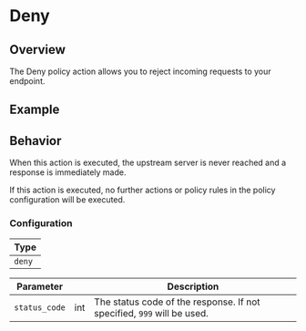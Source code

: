 
# Deny

## Overview

The Deny policy action allows you to reject incoming requests to your endpoint.

## Example

<ExampleHTTP />

## Behavior

When this action is executed, the upstream server is never reached and a response is immediately made.

If this action is executed, no further actions or policy rules in the policy configuration will be executed.

### Configuration

| Type   |
| ------ |
| `deny` |

| Parameter     | &nbsp; | Description                                                            |
| ------------- | ------ | ---------------------------------------------------------------------- |
| `status_code` | int    | The status code of the response. If not specified, `999` will be used. |
